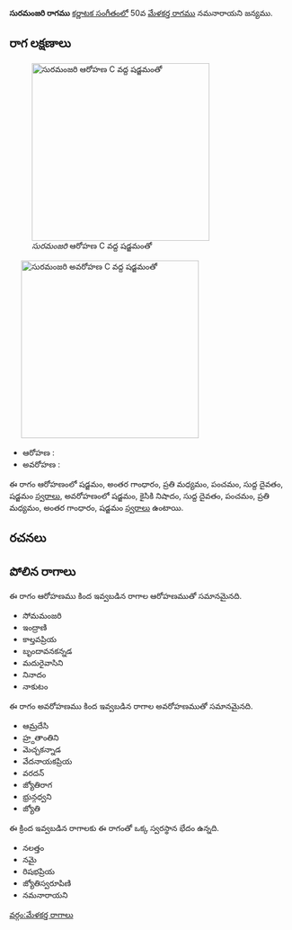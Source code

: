 {{Infobox ragam
	| name          	= సురమంజరి
	| synonym	    	= 
	| mela          	= 
	| chakra        	= 
	| janaka        	= 
	| type          	= ఔడవ-షడవ
	| arohanam      	= {{svaraC|S|G3|M2|P|D1|S'}} 
	| avarohanam    	= {{svaraC|S'|N2|D1|P|M2|G3|S}}
	| jeeva         	=
	| chhaya        	=
	| nyasa         	=
	| vishesha      	= 
	| equivalent  		= 
}}
{{కర్ణాటక సంగీత రాగాలు}}
'''సురమంజరి రాగము''' [[కర్ణాటక సంగీతం]]లో 50వ [[మేళకర్త రాగము]] నమనారాయని జన్యము. 


==రాగ లక్షణాలు==
[[Image:suramanjari_ar_kb2wiki.png|thumb|right|316px|''సురమంజరి'' ఆరోహణ C వద్ద షడ్జమంతో]]
	[[Image:suramanjari_av_kb2wiki.png|thumb|right|316px|''సురమంజరి'' అవరోహణ C వద్ద షడ్జమంతో]]

* ఆరోహణ : {{svaraC|S|G3|M2|P|D1|S'}} 
* అవరోహణ : {{svaraC|S'|N2|D1|P|M2|G3|S}}

ఈ రాగం ఆరోహణంలో షడ్జమం, అంతర గాంధారం, ప్రతి మధ్యమం, పంచమం, సుద్ద దైవతం, షడ్జమం [[స్వరాలు]], అవరోహణంలో షడ్జమం, కైసికి నిషాదం, సుద్ద దైవతం, పంచమం, ప్రతి మధ్యమం, అంతర గాంధారం, షడ్జమం [[స్వరాలు]] ఉంటాయి.

==రచనలు==



==పోలిన రాగాలు==
ఈ రాగం ఆరోహణము కింద ఇవ్వబడిన రాగాల ఆరోహణముతో సమానమైనది.
* సోమమంజరి
* ఇంద్రాణి
* కాల్తవప్రియ
* బృందావనకన్నడ
* మదురైవాసిని
* నినాదం
* నాకుటం

ఈ రాగం అవరోహణము కింద ఇవ్వబడిన రాగాల అవరోహణముతో సమానమైనది.
* ఆమ్రదేసి
* హ్ర్దతాంతిని
* మెచ్చకన్నాడ
* వేదనాయకప్రియ
* వరదన్
* జ్యోతిరాగ
* భ్రున్గధ్వని
* జ్యోతి

ఈ క్రింద ఇవ్వబడిన రాగాలకు ఈ రాగంతో ఒక్క స్వరస్థాన భేదం ఉన్నది.
* నలత్తం
* నమై
* రిషభప్రియ
* జ్యోతిస్వరూపిణి
* నమనారాయని



[[వర్గం:మేళకర్త రాగాలు]]